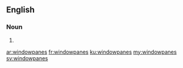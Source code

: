 ==English==

===Noun===
{{head|en|plural}}

# {{plural of|windowpane|lang=en|nocat=1}}

[[ar:windowpanes]]
[[fr:windowpanes]]
[[ku:windowpanes]]
[[my:windowpanes]]
[[sv:windowpanes]]
